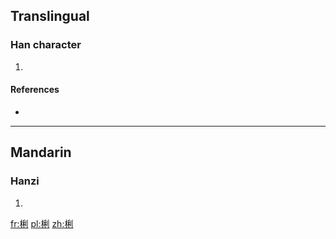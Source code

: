 ==Translingual==

===Han character===
{{Han char|rn=75|rad=木|as=07|sn=11|four=|canj=木竹木弓 (DHDN)}}

# {{defn|Han|sort=木07}}

====References====
* {{Han ref|kx=0531.131|dkj=14902|hdz=21215.090|uh=68B8|ud=26808}}

----

==Mandarin==

===Hanzi===
{{cmn-hanzi|pin=[[lí]] ([[li2]])|wg=li<sup>2</sup>}}

# {{defn|Mandarin|sort=木07}}

[[fr:梸]]
[[pl:梸]]
[[zh:梸]]